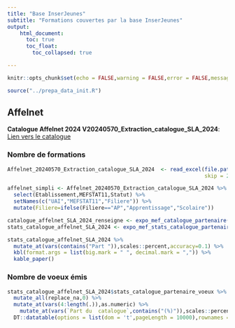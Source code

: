 ```yaml
---
title: "Base InserJeunes"
subtitle: "Formations couvertes par la base InserJeunes"
output: 
    html_document:
      toc: true
      toc_float:
        toc_collapsed: true

---
```


```r
knitr::opts_chunk$set(echo = FALSE,warning = FALSE,error = FALSE,message = FALSE)

source("../prepa_data_init.R")

```

## Affelnet

**Catalogue Affelnet 2024 V20240570_Extraction_catalogue_SLA_2024**: [Lien vers le catalogue](https://docs.google.com/spreadsheets/d/1X3WJAe3yy-fK5u8TvUVnbNOq67mye0D6/edit?usp=drive_link&ouid=107607241761816962784&rtpof=true&sd=true)

### Nombre de formations


```r
Affelnet_20240570_Extraction_catalogue_SLA_2024  <- read_excel(file.path(chemin_racine_data,"affelnet/2024/20240570 - Catalogue SLA 2024 OF de voie professionnelle.xlsx"),
                                                               skip = 2)

affelnet_simpli <- Affelnet_20240570_Extraction_catalogue_SLA_2024 %>% 
  select(Etablissement,MEFSTAT11,Statut) %>% 
  setNames(c("UAI","MEFSTAT11","Filiere")) %>% 
  mutate(Filiere=ifelse(Filiere=="AP","Apprentissage","Scolaire"))

catalogue_affelnet_SLA_2024_renseigne <- expo_mef_catalogue_partenaire(catalogue_init = affelnet_simpli,type_source = "affelnet")
stats_catalogue_affelnet_SLA_2024 <- expo_mef_stats_catalogue_partenaire(catalogue_partenaire_renseigne = catalogue_affelnet_SLA_2024_renseigne)

stats_catalogue_affelnet_SLA_2024 %>% 
  mutate_at(vars(contains("Part ")),scales::percent,accuracy=0.1) %>% 
  kbl(format.args = list(big.mark = " ", decimal.mark = ",")) %>%
  kable_paper()
```

<!--
### Nombre d'élèves en année terminale

```r
stats_catalogue_affelnet_SLA_2024$stats_catalogue_partenaire_effectifs_temp %>%
  select(-`Nombre d'élèves à la rentrée`) %>% 
  mutate_all(replace_na,0) %>% 
  mutate_at(vars(4:length(.)),as.numeric) %>% 
    mutate_at(vars(`Part du  catalogue`,contains("(%)")),scales::percent,accuracy=0.1) %>% 
  DT::datatable(options = list(dom = 't',pageLength = 10000),rownames = F)

```

-->

### Nombre de voeux émis

```r
stats_catalogue_affelnet_SLA_2024$stats_catalogue_partenaire_voeux %>%
  mutate_all(replace_na,0) %>% 
  mutate_at(vars(4:length(.)),as.numeric) %>% 
    mutate_at(vars(`Part du  catalogue`,contains("(%)")),scales::percent,accuracy=0.1) %>% 
  DT::datatable(options = list(dom = 't',pageLength = 10000),rownames = F)

```


